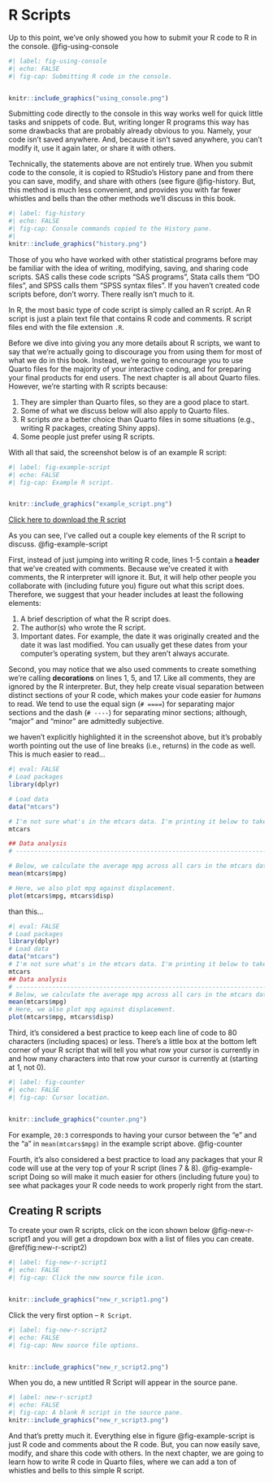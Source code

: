# R Scripts

Up to this point, we've only showed you how to submit your R code to R in the console. @fig-using-console

```r
#| label: fig-using-console
#| echo: FALSE
#| fig-cap: Submitting R code in the console.


knitr::include_graphics("using_console.png")
```

Submitting code directly to the console in this way works well for quick little tasks and snippets of code. But, writing longer R programs this way has some drawbacks that are probably already obvious to you. Namely, your code isn't saved anywhere. And, because it isn't saved anywhere, you can't modify it, use it again later, or share it with others.

Technically, the statements above are not entirely true. When you submit code to the console, it is copied to RStudio's History pane and from there you can save, modify, and share with others (see figure @fig-history. But, this method is much less convenient, and provides you with far fewer whistles and bells than the other methods we'll discuss in this book.

```r
#| label: fig-history
#| echo: FALSE
#| fig-cap: Console commands copied to the History pane.
#| 
knitr::include_graphics("history.png")
```

Those of you who have worked with other statistical programs before may be familiar with the idea of writing, modifying, saving, and sharing code scripts. SAS calls these code scripts "SAS programs", Stata calls them "DO files", and SPSS calls them "SPSS syntax files". If you haven't created code scripts before, don't worry. There really isn't much to it. 

In R, the most basic type of code script is simply called an R script. An R script is just a plain text file that contains R code and comments. R script files end with the file extension `.R`. 

Before we dive into giving you any more details about R scripts, we want to say that we're actually going to discourage you from using them for most of what we do in this book. Instead, we're going to encourage you to use Quarto files for the majority of your interactive coding, and for preparing your final products for end users. The next chapter is all about Quarto files. However, we're starting with R scripts because:

1. They are simpler than Quarto files, so they are a good place to start.   
2. Some of what we discuss below will also apply to Quarto files.    
3. R scripts _are_ a better choice than Quarto files in some situations (e.g., writing R packages, creating Shiny apps).   
4. Some people just prefer using R scripts.   

With all that said, the screenshot below is of an example R script:

```r
#| label: fig-example-script
#| echo: FALSE
#| fig-cap: Example R script.


knitr::include_graphics("example_script.png")
```

[Click here to download the R script](https://www.dropbox.com/s/k0yaydzqypc9yxt/chap_7_example_script.R?dl=1)

As you can see, I've called out a couple key elements of the R script to discuss. @fig-example-script 

First, instead of just jumping into writing R code, lines 1-5 contain a **header** that we've created with comments. Because we've created it with comments, the R interpreter will ignore it. But, it will help other people you collaborate with (including future you) figure out what this script does. Therefore, we suggest that your header includes at least the following elements:

1. A brief description of what the R script does.   
2. The author(s) who wrote the R script.   
3. Important dates. For example, the date it was originally created and the date it was last modified. You can usually get these dates from your computer's operating system, but they aren't always accurate.    

Second, you may notice that we also used comments to create something we're calling **decorations** on lines 1, 5, and 17. Like all comments, they are ignored by the R interpreter. But, they help create visual separation between distinct sections of your R code, which makes your code easier for _humans_ to read. We tend to use the equal sign (`# ====`) for separating major sections and the dash (`# ----`) for separating minor sections; although, "major" and "minor" are admittedly subjective. 

we haven't explicitly highlighted it in the screenshot above, but it's probably worth pointing out the use of line breaks (i.e., returns) in the code as well. This is much easier to read...

```r
#| eval: FALSE
# Load packages
library(dplyr)

# Load data
data("mtcars")

# I'm not sure what's in the mtcars data. I'm printing it below to take a look
mtcars

## Data analysis
# ----------------------------------------------------------------------------

# Below, we calculate the average mpg across all cars in the mtcars data frame.
mean(mtcars$mpg)

# Here, we also plot mpg against displacement.
plot(mtcars$mpg, mtcars$disp)
```

than this...

```r
#| eval: FALSE
# Load packages
library(dplyr)
# Load data
data("mtcars")
# I'm not sure what's in the mtcars data. I'm printing it below to take a look
mtcars
## Data analysis
# ----------------------------------------------------------------------------
# Below, we calculate the average mpg across all cars in the mtcars data frame.
mean(mtcars$mpg)
# Here, we also plot mpg against displacement.
plot(mtcars$mpg, mtcars$disp)
```

Third, it's considered a best practice to keep each line of code to 80 characters (including spaces) or less. There's a little box at the bottom left corner of your R script that will tell you what row your cursor is currently in and how many characters into that row your cursor is currently at (starting at 1, not 0). 

```r
#| label: fig-counter
#| echo: FALSE
#| fig-cap: Cursor location.


knitr::include_graphics("counter.png")
```

For example, `20:3` corresponds to having your cursor between the "e" and the "a" in `mean(mtcars$mpg)` in the example script above. @fig-counter

Fourth, it's also considered a best practice to load any packages that your R code will use at the very top of your R script (lines 7 & 8). @fig-example-script Doing so will make it much easier for others (including future you) to see what packages your R code needs to work properly right from the start.

## Creating R scripts

To create your own R scripts, click on the icon shown below @fig-new-r-script1 and you will get a dropdown box with a list of files you can create. \@ref(fig:new-r-script2)

```r
#| label: fig-new-r-script1
#| echo: FALSE
#| fig-cap: Click the new source file icon.


knitr::include_graphics("new_r_script1.png")
```

Click the very first option – `R Script`. 

```r
#| label: fig-new-r-script2
#| echo: FALSE
#| fig-cap: New source file options.


knitr::include_graphics("new_r_script2.png")
```

When you do, a new untitled R Script will appear in the source pane.

```r
#| label: new-r-script3
#| echo: FALSE
#| fig-cap: A blank R script in the source pane.
knitr::include_graphics("new_r_script3.png")
```

And that's pretty much it. Everything else in figure @fig-example-script is just R code and comments about the R code. But, you can now easily save, modify, and share this code with others. In the next chapter, we are going to learn how to write R code in Quarto files, where we can add a ton of whistles and bells to this simple R script.

